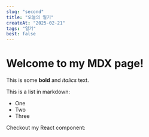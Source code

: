 ```yaml
---
slug: "second"
title: "오늘의 일기"
createAt: "2025-02-21"
tags: "일기"
best: false
---
```

# Welcome to my MDX page!

This is some **bold** and _italics_ text.

This is a list in markdown:

- One
- Two
- Three

Checkout my React component: